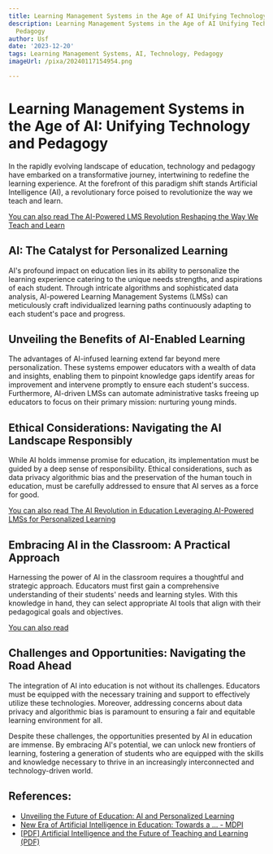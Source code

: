 ```yaml
---
title: Learning Management Systems in the Age of AI Unifying Technology and Pedagogy
description: Learning Management Systems in the Age of AI Unifying Technology and
  Pedagogy
author: Usf
date: '2023-12-20'
tags: Learning Management Systems, AI, Technology, Pedagogy
imageUrl: /pixa/20240117154954.png

---
```

# Learning Management Systems in the Age of AI: Unifying Technology and Pedagogy

In the rapidly evolving landscape of education, technology  and pedagogy have embarked on a transformative journey, intertwining  to redefine the learning experience. At the forefront of  this paradigm shift stands Artificial Intelligence (AI), a revolutionary force poised to revolutionize the way we teach and learn.

[You can also read The AI-Powered LMS Revolution Reshaping the Way We Teach and Learn](The%20AI-Powered%20LMS%20Revolution%20Reshaping%20the%20Way%20We%20Teach%20and%20Learn)


## AI: The Catalyst for Personalized Learning

AI's profound impact on education lies in its ability to personalize the learning experience catering to the unique needs strengths, and aspirations of each  student. Through intricate algorithms and sophisticated data analysis, AI-powered Learning Management  Systems (LMSs)  can meticulously craft individualized learning paths  continuously adapting  to each student's pace and progress.

## Unveiling  the Benefits of AI-Enabled  Learning

The advantages of AI-infused learning extend far beyond mere personalization. These systems empower educators with a wealth of data and insights, enabling them to pinpoint  knowledge gaps  identify  areas for improvement and intervene promptly to ensure each  student's  success. Furthermore, AI-driven LMSs can automate administrative tasks freeing up educators to  focus on their primary  mission: nurturing young minds.

## Ethical  Considerations: Navigating  the AI  Landscape Responsibly

While AI holds immense promise for education, its implementation  must be guided by  a deep sense of responsibility. Ethical considerations,  such as data privacy  algorithmic bias and the preservation of the human touch in education, must be carefully addressed to ensure that AI serves as a force for good.

[You can  also read  The AI Revolution in Education Leveraging  AI-Powered LMSs for Personalized Learning](The%20AI%20Revolution%20in%20Education%20Leveraging%20AI-Powered%20LMSs%20for%20Personalized%20Learning)


##  Embracing AI in the Classroom:  A Practical Approach

Harnessing  the power of AI in the classroom requires a thoughtful and strategic approach. Educators must first gain a comprehensive understanding of their students' needs and learning styles. With this knowledge in hand, they can select appropriate AI  tools that align with  their pedagogical goals and objectives.

[You can also  read ]()


## Challenges and Opportunities: Navigating the Road Ahead

The integration of AI into education is not  without its challenges. Educators must be equipped with  the necessary training and support to effectively utilize these technologies. Moreover, addressing concerns about  data privacy and  algorithmic bias is paramount to ensuring a fair and  equitable learning environment for all.

Despite these challenges, the opportunities presented by AI in education are immense. By embracing AI's potential,  we can unlock  new frontiers of learning, fostering a generation of students who are equipped with the skills and knowledge necessary to thrive  in an increasingly interconnected and technology-driven world.

## References:
- [Unveiling the Future of Education: AI and Personalized Learning](https://yitzhakdsterngrant.com/unveiling-the-future-of-education-ai-and-personalized-learning/)
- [New Era of Artificial Intelligence in Education: Towards a ... - MDPI](https://www.mdpi.com/2071-1050/15/16/12451)
- [[PDF] Artificial Intelligence and the Future of Teaching and Learning (PDF)](https://www2.ed.gov/documents/ai-report/ai-report.pdf)
